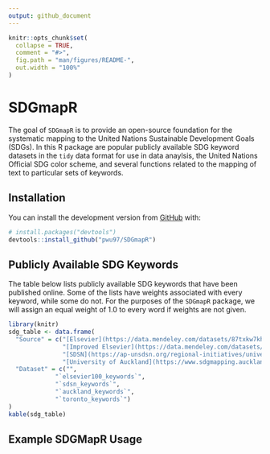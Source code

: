 ```yaml
---
output: github_document
---
```


<!-- README.md is generated from README.Rmd. Please edit that file -->

```r
knitr::opts_chunk$set(
  collapse = TRUE,
  comment = "#>",
  fig.path = "man/figures/README-",
  out.width = "100%"
)
```

# SDGmapR

<!-- badges: start -->
<!-- badges: end -->

The goal of `SDGmapR` is to provide an open-source foundation for the systematic mapping
to the United Nations Sustainable Development Goals (SDGs). In this R package are popular
publicly available SDG keyword datasets in the `tidy` data format for use in data anaylsis,
the United Nations Official SDG color scheme, and several functions related to the
mapping of text to particular sets of keywords.

## Installation

You can install the development version from [GitHub](https://github.com/) with:

``` r
# install.packages("devtools")
devtools::install_github("pwu97/SDGmapR")
```

## Publicly Available SDG Keywords

The table below lists publicly available SDG keywords that have been published online. Some
of the lists have weights associated with every keyword, while some do not. For the purposes
of the `SDGmapR` package, we will assign an equal weight of 1.0 to every word if weights are not given.

```r
library(knitr)
sdg_table <- data.frame(
  "Source" = c("[Elsevier](https://data.mendeley.com/datasets/87txkw7khs/1)", 
               "[Improved Elsevier](https://data.mendeley.com/datasets/9sxdykm8s4/2)", 
               "[SDSN](https://ap-unsdsn.org/regional-initiatives/universities-sdgs/)", 
               "[University of Auckland](https://www.sdgmapping.auckland.ac.nz/)", "[University of Toronto](https://data.utoronto.ca/sustainable-development-goals-sdg-report/sdg-report-appendix/)"),
  "Dataset" = c("",
             "`elsevier100_keywords`",
             "`sdsn_keywords`",
             "`auckland_keywords`",
             "`toronto_keywords`")
)
kable(sdg_table)
```

## Example SDGMapR Usage


<!-- What is special about using `README.Rmd` instead of just `README.md`? You can include R chunks like so: -->

<!-- ```{r cars} -->
<!-- summary(cars) -->
<!-- ``` -->

<!-- You'll still need to render `README.Rmd` regularly, to keep `README.md` up-to-date. `devtools::build_readme()` is handy for this. You could also use GitHub Actions to re-render `README.Rmd` every time you push. An example workflow can be found here: <https://github.com/r-lib/actions/tree/master/examples>. -->

<!-- You can also embed plots, for example: -->

<!-- ```{r pressure, echo = FALSE} -->
<!-- plot(pressure) -->
<!-- ``` -->

<!-- In that case, don't forget to commit and push the resulting figure files, so they display on GitHub and CRAN. -->
